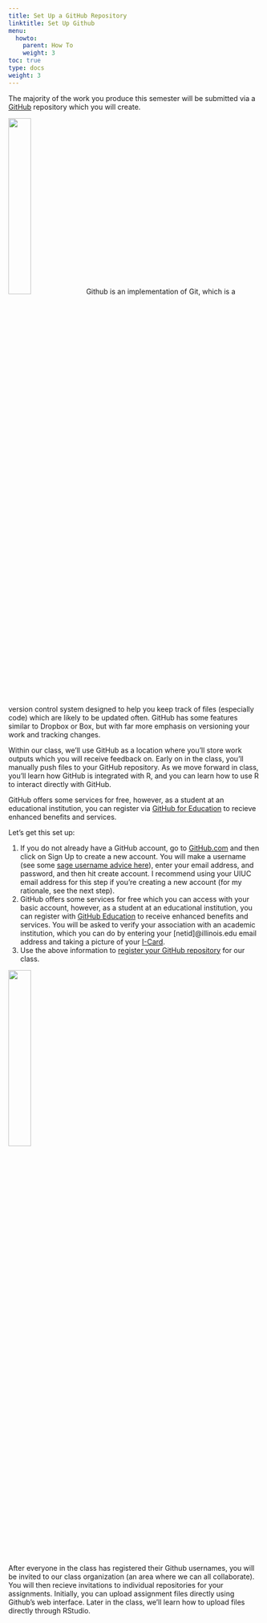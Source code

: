 ```yaml
---
title: Set Up a GitHub Repository
linktitle: Set Up Github
menu:
  howto:
    parent: How To
    weight: 3
toc: true
type: docs
weight: 3
---
```


The majority of the work you produce this semester will be submitted via a [GitHub](https://github.com) repository which you will create. 

![](https://octodex.github.com/images/codercat.jpg){width=30%}
Github is an implementation of Git, which is a version control system designed to help you keep track of files (especially code) which are likely to be updated often. GitHub has some features similar to Dropbox or Box, but with far more emphasis on versioning your work and tracking changes. 

Within our class, we'll use GitHub as a location where you'll store work outputs which you will receive feedback on. Early on in the class, you'll manually push files to your GitHub repository. As we move forward in class, you'll learn how GitHub is integrated with R, and you can learn how to use R to interact directly with GitHub.

GitHub offers some services for free, however, as a student at an educational institution, you can register via [GitHub for Education](https://education.github.com) to recieve enhanced benefits and services. 

Let's get this set up:

1. If you do not already have a GitHub account, go to [GitHub.com](https://github.com) and then click on Sign Up to create a new account. You will make a username (see some [sage username advice here](https://happygitwithr.com/big-picture.html#is-it-going-to-hurt)), enter your email address, and password, and then hit create account. I recommend using your UIUC email address for this step if you're creating a new account (for my rationale, see the next step).
2. GitHub offers some services for free which you can access with your basic account, however, as a student at an educational institution, you can register with [GitHub Education](https://education.github.com) to receive enhanced benefits and services. You will be asked to verify your association with an academic institution, which you can do by entering your [netid]@illinois.edu email address and taking a picture of your [I-Card](https://www.icardnet.uillinois.edu/public/).
3. Use the above information to [register your GitHub repository](https://forms.illinois.edu/sec/766398204) for our class.

![](https://octodex.github.com/images/bouncercat.png){width=30%}

After everyone in the class has registered their Github usernames, you will be invited to our class organization (an area where we can all collaborate). You will then recieve invitations to individual repositories for your assignments. Initially, you can upload assignment files directly using Github's web interface. Later in the class, we'll learn how to upload files directly through RStudio.
